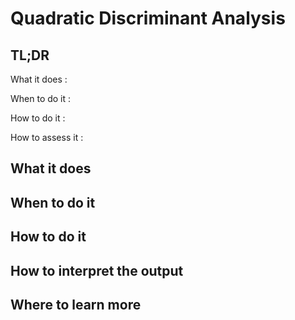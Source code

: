 # Quadratic Discriminant Analysis {#quadratic-discriminant-analysis}

## TL;DR

What it does
:

When to do it
:

How to do it
:

How to assess it
:

## What it does

## When to do it

## How to do it

## How to interpret the output

## Where to learn more

